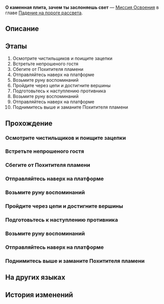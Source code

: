 {{Дополнить|Диалоги.}}
{{Миссия Инфобокс
|id              = 1040415
|Название        = 
|Изображение     = Миссия О каменная плита, зачем ты заслоняешь свет.png
|Тип             = Миссия Освоения
|События         = 
|Глава           = Падение на пороге рассвета
|Условия         = 
|Персонажи       = Первопроходец
|СтартЛокация    = [[<!--стартовый мир-->]] — [[<!--стартовая локация-->]]
|Мир             = <!--стартовый мир-->
|Предыдущая      = 
|Следующая       = 
|Награды         = Опыт Освоения*500; Звёздный нефрит*60; Путеводитель путешественника*5; Очищенный эфир*5; Небесная амброзия*200; Daythunder Rhapsody*1 { text = Daythunder Rhapsody }; Кредиты*60 000
}}
'''О каменная плита, зачем ты заслоняешь свет''' — [[Миссия Освоения]] в главе [[Падение на пороге рассвета]].

==Описание==
{{Описание|<!--официальное описание из Перекрёстка судеб-->}}

==Этапы==
# Осмотрите чистильщиков и поищите зацепки
# Встретьте непрошеного гостя
# Сбегите от Похитителя пламени
# Отправляйтесь наверх на платформе
# Возьмите руну воспоминаний
# Пройдите через цепи и достигните вершины
# Подготовьтесь к наступлению противника
# Возьмите руну воспоминаний
# Отправляйтесь наверх на платформе
# Поднимитесь выше и заманите Похитителя пламени

==Прохождение==
{{Дополнить}}

===Осмотрите чистильщиков и поищите зацепки===
{{Описание миссии|локация=<!--необходимо добавить-->|Цифер в одиночку защищает ядро пламени Кефала в Стиксии, отражая нападения чистильщиков. Но угроза исходит не только от наёмников Сената: Похититель пламени тоже показался на берегу царства мёртвых.}}
{{Диалог Начало}}
{{Диалог Конец}}

===Встретьте непрошеного гостя===
{{Диалог Начало}}
{{Диалог Конец}}

===Сбегите от Похитителя пламени===
{{Диалог Начало}}
{{Диалог Конец}}

===Отправляйтесь наверх на платформе===
{{Диалог Начало}}
{{Диалог Конец}}

===Возьмите руну воспоминаний===
{{Диалог Начало}}
{{Диалог Конец}}

===Пройдите через цепи и достигните вершины===
{{Диалог Начало}}
{{Диалог Конец}}

===Подготовьтесь к наступлению противника===
{{Диалог Начало}}
{{Диалог Конец}}

===Возьмите руну воспоминаний===
{{Диалог Начало}}
{{Диалог Конец}}

===Отправляйтесь наверх на платформе===
{{Диалог Начало}}
{{Диалог Конец}}

===Поднимитесь выше и заманите Похитителя пламени===
{{Диалог Начало}}
{{Диалог Конец}}

==На других языках==
{{На других языках
|en   = Slate, Why Neglect That Light's Shade
|zhs  = 石板啊，为何罔闻那灯影
|zht  = 石板啊，為何罔聞那燈影
|ja   = 石板よ、なぜ灯火に耳を傾けない
|ko   = 석판이여, 왜 등불에 비친 그림자를 무시하는가
|es   = Losa, ¿por qué descuidas esa sombra?
|fr   = Pourquoi négliger l'ombre de cette lumière&nbsp;?
|ru   = О каменная плита, зачем ты заслоняешь свет
|th   = แผ่นหินเอ๋ย ไยจึงไม่แยแสในเงาโคม
|vi   = Hỡi phiến đá, cớ sao chẳng lắng nghe ánh đèn
|de   = O Steinplatte, warum den Schatten des Lichts vernachlässigen
|id   = Prasasti, Mengapa Engkau Mengabaikan Bayang Lampu Itu
|pt   = Tabuleta, Por Que Negligenciar a Sombra Dessa Luz
}}

==История изменений==
{{История изменений|3.3}}
